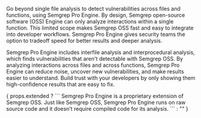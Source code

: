 Go beyond single file analysis to detect vulnerabilities across files and functions, using Semgrep Pro Engine. By design, Semgrep open-source software (OSS) Engine can only analyze interactions within a single function. This limited scope makes Semgrep OSS fast and easy to integrate into developer workflows. Semgrep Pro Engine gives security teams the option to tradeoff speed for better results and deeper analysis.

Semgrep Pro Engine includes interfile analysis and interprocedural analysis, which finds vulnerabilities that aren't detectable with Semgrep OSS. By analyzing interactions across files and across functions, Semgrep Pro Engine can reduce noise, uncover new vulnerabilities, and make results easier to understand. Build trust with your developers by only showing them high-confidence results that are easy to fix.

<span>
{
  props.extended
  ? ```
Semgrep Pro Engine is a proprietary extension of Semgrep OSS. Just like Semgrep OSS, Semgrep Pro Engine runs on raw source code and it doesn’t require compiled code for its analysis.
```
  : ""
}
</span>